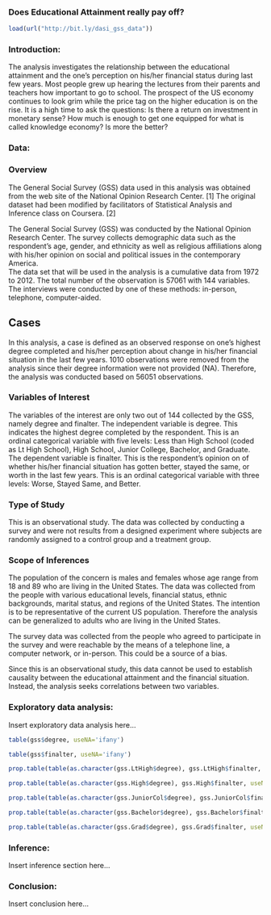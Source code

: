 <!-- Make sure that the knitr package is installed and loaded. -->
<!-- For more info on the package options see http://yihui.name/knitr/options -->

<!-- Replace below with the title of your project -->
### Does Educational Attainment really pay off?

<!-- Enter the code required to load your data in the space below. The data will be loaded but the line of code won't show up in your write up (echo=FALSE) in order to save space-->
```r
load(url("http://bit.ly/dasi_gss_data"))
```

<!-- In the remainder of the document, add R code chunks as needed -->

### Introduction:

The analysis investigates the relationship between the educational attainment and the one's perception on his/her financial status during last few years.  Most people grew up hearing the lectures from their parents and teachers how important to go to school.  The prospect of the US economy continues to look grim while the price tag on the higher education is on the rise.  It is a high time to ask the questions: Is there a return on investment in monetary sense?  How much is enough to get one equipped for what is called knowledge economy?  Is more the better?

### Data:

### Overview
  The General Social Survey (GSS) data used in this analysis was obtained from the web site of the National Opinion Research Center. [1]  The original dataset had been modified by facilitators of Statistical Analysis and Inference class on Coursera. [2]

The General Social Survey (GSS) was conducted by the National Opinion Research Center.  The survey collects demographic data such as the respondent's age, gender, and ethnicity as well as religious affiliations along with his/her opinion on social and political issues in the contemporary America.     
The data set that will be used in the analysis is a cumulative data from 1972 to 2012.  The total number of the observation is 57061 with 144 variables.  The interviews were conducted by one of these methods: in-person, telephone, computer-aided.  

## Cases
  In this analysis, a case is defined as an observed response on one's highest degree completed and his/her perception about change in his/her financial situation in the last few years.  1010 observations were removed from the analysis since their degree information were not provided (NA).  Therefore, the analysis was conducted based on 56051 observations.   
  
### Variables of Interest
The variables of the interest are only two out of 144 collected by the GSS, namely degree and finalter.  The independent variable is degree.  This indicates the highest degree completed by the respondent.  This is an ordinal categorical variable with five levels: Less than High School (coded as Lt High School), High School, Junior College, Bachelor, and Graduate.  The dependent variable is finalter.  This is the respondent's opinion on of whether his/her financial situation has gotten better, stayed the same, or worth in the last few years.  This is an ordinal categorical variable with three levels: Worse, Stayed Same, and Better.
  
### Type of Study
  This is an observational study.  The data was collected by conducting a survey and were not  results from a designed experiment where subjects are randomly assigned to a control group and a treatment group.  

### Scope of Inferences
  The population of the concern is males and females whose age range from 18 and 89 who are living in the United States. The data was collected from the people with various educational levels, financial status, ethnic backgrounds, marital status, and regions of the United States.  The intention is to be representative of the current US population.  Therefore the analysis can be generalized to adults who are living in the United States. 
  
  The survey data was collected from the people who agreed to participate in the survey and were reachable by the means of a telephone line, a computer network, or in-person.  This could be a source of a bias.  
  
Since this is an observational study, this data cannot be used to establish causality between the educational attainment and the financial situation.  Instead, the analysis seeks correlations between two variables.

### Exploratory data analysis:

Insert exploratory data analysis here...
```r
table(gss$degree, useNA='ifany')

```

```r
table(gss$finalter, useNA='ifany')
```

```r
prop.table(table(as.character(gss.LtHigh$degree), gss.LtHigh$finalter, useNA='ifany'))
```

```r
prop.table(table(as.character(gss.High$degree), gss.High$finalter, useNA='ifany'))
```

```r
prop.table(table(as.character(gss.JuniorCol$degree), gss.JuniorCol$finalter, useNA='ifany'))
```

```r
prop.table(table(as.character(gss.Bachelor$degree), gss.Bachelor$finalter, useNA='ifany'))
```

```r
prop.table(table(as.character(gss.Grad$degree), gss.Grad$finalter, useNA='ifany'))
```

### Inference:

Insert inference section here...

### Conclusion:

Insert conclusion here...

